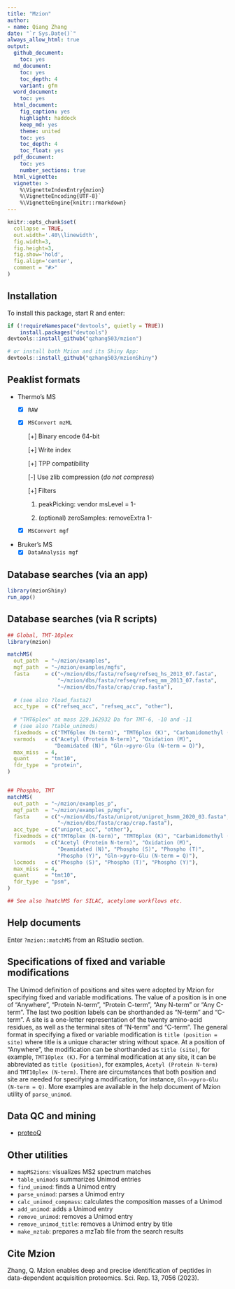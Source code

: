 ```yaml
---
title: "Mzion"
author:
- name: Qiang Zhang
date: "`r Sys.Date()`"
always_allow_html: true
output:
  github_document:
    toc: yes
  md_document:
    toc: yes
    toc_depth: 4
    variant: gfm
  word_document:
    toc: yes
  html_document:
    fig_caption: yes
    highlight: haddock
    keep_md: yes
    theme: united
    toc: yes
    toc_depth: 4
    toc_float: yes
  pdf_document:
    toc: yes
    number_sections: true
  html_vignette: 
  vignette: >
    %\VignetteIndexEntry{mzion}
    %\VignetteEncoding{UTF-8}`
    %\VignetteEngine{knitr::rmarkdown}
---
```


```r
knitr::opts_chunk$set(
  collapse = TRUE,
  out.width='.40\\linewidth',
  fig.width=3,
  fig.height=3,
  fig.show='hold',
  fig.align='center',
  comment = "#>"
)
```

## Installation

To install this package, start R and enter:

```r
if (!requireNamespace("devtools", quietly = TRUE))
    install.packages("devtools")
devtools::install_github("qzhang503/mzion")

# or install both Mzion and its Shiny App:
devtools::install_github("qzhang503/mzionShiny")
```

## Peaklist formats

-   Thermo's MS
    -   [x] `RAW`

    -   [x] `MSConvert mzML`

        [+] Binary encode 64-bit

        [+] Write index

        [+] TPP compatibility

        [-] Use zlib compression (*do not compress*)

        [+] Filters

        (1) peakPicking: vendor msLevel = 1-

        (2) (optional) zeroSamples: removeExtra 1-

    -   [x] `MSConvert mgf`
-   Bruker's MS
    -   [x] `DataAnalysis mgf`

## Database searches (via an app)

```r
library(mzionShiny)
run_app()
```

## Database searches (via R scripts)

``` r
## Global, TMT-10plex
library(mzion)

matchMS(
  out_path  = "~/mzion/examples", 
  mgf_path  = "~/mzion/examples/mgfs",
  fasta     = c("~/mzion/dbs/fasta/refseq/refseq_hs_2013_07.fasta", 
                "~/mzion/dbs/fasta/refseq/refseq_mm_2013_07.fasta", 
                "~/mzion/dbs/fasta/crap/crap.fasta"), 
  
  # (see also ?load_fasta2)
  acc_type  = c("refseq_acc", "refseq_acc", "other"), 
  
  # "TMT6plex" at mass 229.162932 Da for TMT-6, -10 and -11 
  # (see also ?table_unimods)
  fixedmods = c("TMT6plex (N-term)", "TMT6plex (K)", "Carbamidomethyl (C)"),
  varmods   = c("Acetyl (Protein N-term)", "Oxidation (M)",
               "Deamidated (N)", "Gln->pyro-Glu (N-term = Q)"),
  max_miss  = 4, 
  quant     = "tmt10", 
  fdr_type  = "protein", 
)


## Phospho, TMT
matchMS(
  out_path  = "~/mzion/examples_p", 
  mgf_path  = "~/mzion/examples_p/mgfs",
  fasta     = c("~/mzion/dbs/fasta/uniprot/uniprot_hsmm_2020_03.fasta", 
                "~/mzion/dbs/fasta/crap/crap.fasta"), 
  acc_type  = c("uniprot_acc", "other"), 
  fixedmods = c("TMT6plex (N-term)", "TMT6plex (K)", "Carbamidomethyl (C)"), 
  varmods   = c("Acetyl (Protein N-term)", "Oxidation (M)", 
                "Deamidated (N)", "Phospho (S)", "Phospho (T)", 
                "Phospho (Y)", "Gln->pyro-Glu (N-term = Q)"), 
  locmods   = c("Phospho (S)", "Phospho (T)", "Phospho (Y)"), 
  max_miss  = 4, 
  quant     = "tmt10", 
  fdr_type  = "psm",
)

## See also ?matchMS for SILAC, acetylome workflows etc.
```

## Help documents

Enter `?mzion::matchMS` from an RStudio section.

## Specifications of fixed and variable modifications

The Unimod definition of positions and sites were adopted by Mzion for specifying fixed and variable modifications. The value of a position is in one of "Anywhere", "Protein N-term", "Protein C-term", "Any N-term" or "Any C-term". The last two position labels can be shorthanded as "N-term" and "C-term". A site is a one-letter representation of the twenty amino-acid residues, as well as the terminal sites of "N-term" and "C-term". The general format in specifying a fixed or variable modification is `title (position = site)` where title is a unique character string without space. At a position of "Anywhere", the modification can be shorthanded as `title (site)`, for example, `TMT10plex (K)`. For a terminal modification at any site, it can be abbreviated as `title (position)`, for examples, `Acetyl (Protein N-term)` and `TMT10plex (N-term)`. There are circumstances that both position and site are needed for specifying a modification, for instance, `Gln->pyro-Glu (N-term = Q)`. More examples are available in the help document of Mzion utility of `parse_unimod`.

## Data QC and mining

-   [proteoQ](https://github.com/qzhang503/proteoQ/)

## Other utilities

-   `mapMS2ions`: visualizes MS2 spectrum matches
-   `table_unimods` summarizes Unimod entries
-   `find_unimod`: finds a Unimod entry
-   `parse_unimod`: parses a Unimod entry
-   `calc_unimod_compmass`: calculates the composition masses of a Unimod
-   `add_unimod`: adds a Unimod entry
-   `remove_unimod`: removes a Unimod entry
-   `remove_unimod_title`: removes a Unimod entry by title
-   `make_mztab`: prepares a mzTab file from the search results

## Cite Mzion

Zhang, Q. Mzion enables deep and precise identification of peptides in data-dependent acquisition proteomics. Sci. Rep. 13, 7056 (2023).
